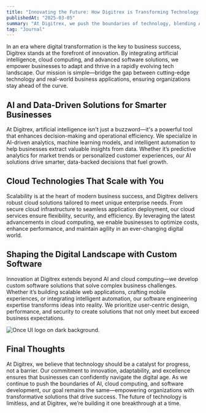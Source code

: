 ```yaml
---
title: "Innovating the Future: How Digitrex is Transforming Technology and Business"
publishedAt: "2025-03-05"
summary: "At Digitrex, we push the boundaries of technology, blending AI, cloud solutions, and cutting-edge software to drive digital transformation. Our work focuses on delivering scalable, intelligent solutions that shape the future of business and innovation."
tag: "Journal"
---
```

In an era where digital transformation is the key to business success, Digitrex stands at the forefront of innovation. By integrating artificial intelligence, cloud computing, and advanced software solutions, we empower businesses to adapt and thrive in a rapidly evolving tech landscape. Our mission is simple—bridge the gap between cutting-edge technology and real-world business applications, ensuring organizations stay ahead of the curve.

## AI and Data-Driven Solutions for Smarter Businesses

At Digitrex, artificial intelligence isn't just a buzzword—it's a powerful tool that enhances decision-making and operational efficiency. We specialize in AI-driven analytics, machine learning models, and intelligent automation to help businesses extract valuable insights from data. Whether it’s predictive analytics for market trends or personalized customer experiences, our AI solutions drive smarter, data-backed decisions that fuel growth.

## Cloud Technologies That Scale with You

Scalability is at the heart of modern business success, and Digitrex delivers robust cloud solutions tailored to meet unique enterprise needs. From secure cloud infrastructure to seamless application deployment, our cloud services ensure flexibility, security, and efficiency. By leveraging the latest advancements in cloud computing, we enable businesses to optimize costs, enhance performance, and maintain agility in an ever-changing digital world.

## Shaping the Digital Landscape with Custom Software

Innovation at Digitrex extends beyond AI and cloud computing—we develop custom software solutions that solve complex business challenges. Whether it’s building scalable web applications, crafting mobile experiences, or integrating intelligent automation, our software engineering expertise transforms ideas into reality. We prioritize user-centric design, performance, and security to create solutions that not only meet but exceed business expectations.

![Once UI logo on dark background.](/images/projects/project-01/cover-01.jpg)

## Final Thoughts

At Digitrex, we believe that technology should be a catalyst for progress, not a barrier. Our commitment to innovation, adaptability, and excellence ensures that businesses can confidently navigate the digital age. As we continue to push the boundaries of AI, cloud computing, and software development, our goal remains the same—empowering organizations with transformative solutions that drive success. The future of technology is limitless, and at Digitrex, we’re building it one breakthrough at a time.
